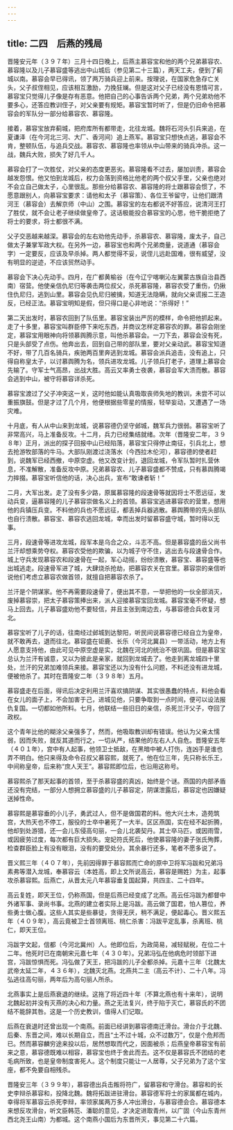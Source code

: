 ```yaml
---
---
---
```

title: 二四　后燕的残局
---



晋隆安元年（３９７年）三月十四日晚上，后燕主慕容宝和他的两个兄弟慕容农、慕容隆以及儿子慕容盛等逃出中山城后（参见第二十三篇），两天工夫，便到了蓟城以南。慕容会早已得讯，领了两万骑兵迎上前来。按理说，在国家危急存亡关头，父子叔侄相见，应该相互激励，力挽狂斓。但是这对父子已经没有恩情可言，慕容宝只觉得儿子像是存有恶意。他把自己的心事告诉两个兄弟，两个兄弟劝他不要多心，还答应教训侄子，对父亲要有规矩。慕容宝暂时听了，但是仍旧命令把慕容会的军队分一部分给慕容农、慕容隆。

接着，慕容宝放弃蓟城，把府库所有都带走，北往龙城。魏将石河头引兵来追，在夏谦泽（在今河北三河、大厂、香河间）追上燕军。慕容宝只想快点逃，慕容会不肯，整顿队伍，与追兵交战。慕容农、慕容隆也率领从中山带来的骑兵冲杀。这一战，魏兵大败，损失了好几千人。

慕容会打了一次胜仗，对父亲的态度更恶劣。慕容隆看不过去，屡加训责，慕容会越发怨恨。他又怕到龙城后，权力会落到资格比他老的两个叔父手里，父亲也绝对不会立自己做太子，心里很乱。那些分给慕容农、慕容隆的将士跟慕容会惯了，不愿意跟别人，向慕容宝要求：请他和太子（慕容策）、各位王爷留守，让他们跟清河王（慕容会）去解京师（中山）之围。慕容宝的左右都说不好答应，说清河王打了胜仗，就不会让老子继续做皇帝了。这话极能投合慕容宝的心思，他干脆拒绝了将士的要求，将士都很不满。

父子交恶越来越深。慕容会的左右劝他先动手，杀慕容农、慕容隆，废太子，自己做太子兼掌军政大权。在另外一边，慕容宝也和两个兄弟商量，说道通（慕容会字）一定要反，应该及早杀掉。两人都觉得不妥，说侄儿远赴国难，很有威望，没有明显的逆迹，不应该贸然动手。

慕容会下决心先动手。四月，在广都黄榆谷（在今辽宁喀喇沁左翼蒙古族自治县西南）宿营。他使亲信仇尼归等袭击两位叔父，杀死慕容隆，慕容农受了重伤，仍揪住仇尼归，逃到山里。慕容会见仇尼归被擒，知道无法隐瞒，就向父亲谎报二王造反，已经正法。慕容宝明知是假，但只得口是心非地说：“杀得好！”

第二天出发时，慕容农回到了队伍里。慕容宝装出严厉的模样，命令把他抓起来。走了十多里，慕容宝叫群臣停下来吃东西，并商议怎样定慕容农的罪。慕容会刚坐定，慕容宝用眼神向将领慕舆腾示意，叫他杀慕容会。一刀下去，慕容会没有死，只是头部受了点伤。他奔出去，回到自己带的部队里，要对父亲动武。慕容宝知道不好，带了几百名骑兵，疾驰两百里奔逃到龙城。慕容会派兵追击，没有追上，只得自称皇太子，以讨慕舆腾为名，领兵进攻龙城。儿子领兵打老子，道理上慕容会先输了。守军士气高昂，出战大胜。高云又率勇士夜袭，慕容会军大溃而散。慕容会逃到中山，被守将慕容详杀死。

慕容宝渡过了父子冲突这一关，这时他如能认真吸取丧师失地的教训，未尝不可以重振旗鼓。但是才过了几个月，他便根据些零星的情报，轻举妄动，又遭遇了一场灾难。

十月底，有人从中山来到龙城，说慕容德仍坚守邺城，魏军兵力很弱。慕容宝听了非常高兴，马上准备反攻。十二月，兵力已经集结就绪。次年（晋隆安二年，３９８年）正月，派出的探子回报中山已经陷落，慕容宝只得停止南征，引兵北上，想去抢游牧部落的牛马。大部队刚渡过浇落水（今西拉木伦河），慕容德的使者赶到，说魏军已经西撤，中原空虚。他又改变计划，退回龙城，令军队暂时扎营休息，不准解散，准备反攻中原。兄弟慕容农、儿子慕容盛都不赞成，只有慕舆腾竭力摔掇。慕容宝听信他的话，决心出兵，宣布“敢谏者斩！”

二月，大军出发。走了没有多少路，原属慕容隆的段速骨等就因将士不愿远征，发动兵变，逼慕容隆的儿子慕容崇做名义上的首领。慕容宝逃进慕容农的营里，想用他的兵镇压兵变。不料他的兵也不愿远征，都丢掉兵器逃散。慕舆腾带的先头部队也自行溃散。慕容宝、慕容农逃回龙城，幸而出发时留慕容盛守城，暂时得以无事。

三月，段速骨等进攻龙城，段军本是乌合之众，斗志不高。但是慕容盛的岳父尚书兰汗却想乘势夺权。慕容农受他的欺骗，以为城子守不住，逃出去与段速骨合作。城上守兵发现慕容农和段速骨在一起，军心动摇，纷纷溃散，慕容宝、慕容盛等也出城逃走。段速骨军进了城，大肆烧杀抢劫，把慕容农关在宫里。慕容崇的亲信听说他们考虑立慕容农做首领，就擅自把慕容农杀了。

兰汗是个阴谋家。他不再需要段速骨了，便出其不意，一举把他的一伙全部消灭，废掉慕容崇，把太子慕容策捧出来，派人迎接慕容宝回龙城。慕容宝毫不怀疑，想马上回去。儿子慕容盛劝他不要轻信，并且主张到南边去，与慕容德合兵收复河北。

慕容宝听了儿子的话，往南经过邺城到达黎阳，听民间说慕容德已经自立为皇帝，就不敢再去，退而往北。慕容盛在钜鹿、长乐（今河北冀县）一带活动，地方上有人愿意支持他，由此可见中原空虚是实，北魏在河北的统治不很巩固。但是慕容宝总认为兰汗有诚意，又以为彼此是亲家，就回到龙城去了。他走到离龙城四十里处，兰汗的兄弟加难领兵来接。慕容宝还以为没有什么问题，不料还没有进龙城，便被他杀了。其时在晋隆安二年（３９８年）五月。

慕容盛走在后面，得讯后决定利用兰汗喜欢搞阴谋、其实很愚蠢的特点，料他会看在女儿的面子上，不会加害于己，进城见他，只要争取到一点时间，便可以设法报仇复国。一切都如他所料。七月，他联结一些旧日的亲信，杀死兰汗父子，夺回了政权。

这个青年比他的糊涂父亲强多了，然而，他吸取教训却有错误。他认为父亲太懦弱，因而失败，就反其道而行之，一切从严，结果他的左右人人自危。晋隆安五年（４０１年），宫中有人起事，他领卫士抵敌，在黑暗中被人打伤，连凶手是谁也弄不明白。他只来得及命令召叔父慕容熙，就死了。他在位三年，先只称长乐王，中间称皇帝，后来称“庶人天王”。慕容熙即位后，也沿用这称号。

慕容熙杀了那天起事的首领，至于杀慕容盛的真凶，始终是个谜。燕国的内部矛盾还没有完结，一部分人想拥立慕容盛的儿子慕容定，阴谋泄露后，慕容定也因嫌疑送掉性命。

慕容熙是慕容垂的小儿子，勇武过人，但不是做国君的料。他大兴土木，造苑筑宫，大热天也不停工，服役的士卒中暑死了一大半。区区燕国，实在经不起折腾，他却到处游猎，还一会儿东侵高句丽，一会儿北袭契丹。其士卒马匹，或因雨雪，或因疲劳过度，每次都有巨大损失。宠妃符氏死后，他使慕容隆的妻子张氏殉葬，检查群臣脸上有没有眼泪，没有的要受处分。其余暴行还多，笔者不愿多说了。

晋义熙三年（４０７年），先前因得罪于慕容熙而亡命的原中卫将军冯跋和兄弟冯素弗等潜入龙城，奉慕容云（本姓高，即上文所说高云，慕容是赐姓）为主，起事攻杀慕容熙。后燕亡，从晋太元八年慕容垂复国起算，共四主、二十四年。

高云复姓，即天王位，仍称燕国，但是后燕已经变成了北燕。高云任冯跋为都督中外诸军事、录尚书事。北燕的建立者实际上是冯跋。高云做了国君，怕人篡位，养些勇士做心腹。这些人其实是些暴徒，贪得无厌，稍不满足，便起毒心。晋义熙五年（４０９年），高云竟被卫士首领离班、桃仁杀害：冯跋平定乱事，杀离班、桃仁，即天王位。

冯跋字文起，信都（今河北冀州）人。他即位后，为政简易，减轻赋税，在位二十二年。他死时已在南朝宋元嘉七年（４３０年）。兄弟冯弘在他病危时领部下进宫，冯跋惊惧而死。冯弘做了天王，把冯跋的儿子全都杀掉。元嘉十三年（北魏太武帝太延二年，４３６年），北魏灭北燕。北燕共二主（高云不计）、二十八年。冯弘逃往高句丽，两年后为高句丽人所杀。

北燕事实上是后燕衰退的继续。这拖了将近四十年（不算北燕也有十来年），说明北魏起初并没有灭燕的决心和力量。燕之无法复兴，终于陷于灭亡，慕容氏的不团结不能辞其咎。这是一个历史教训，值得人们记取。

后燕在衰退时还曾出现一个南燕。前面已经讲到慕容德南迁滑台。滑台介于北魏、后秦、东晋之间，难以长期自立，而且“土不过十城，众不过数万”，仅是个危邦而已。然而慕容麟穷途来投以后，居然想取而代之，因面被杀；后燕皇帝慕容宝有前来之意，慕容德既难以相容，慕容宝也终于舍此而去。这不仅是慕容氏不团结的老毛病所致，也是皇帝制度害死人。这个制度只能让一人居尊，父子兄弟为了这个宝座，都不免要自相残杀。

晋隆安三年（３９９年），慕容德出兵击叛将符广，留慕容和守滑台。慕容和的长史李辩杀慕容和，投降北魏。魏将拓跋进驻滑台。慕容德军将士的家属都在城内，幸得将军慕容云杀死李辩，率领家属两万多人冲出滑台，与慕容德会合。慕容德本来想反攻滑台，听文臣韩范、潘聪的意见，才决定进取青州，以广固（今山东青州西北尧王山南）为都城。这个南燕小国后为东晋所灭，事见第二十六篇。